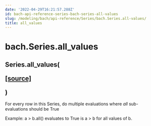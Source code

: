```yaml
---
date: '2022-04-29T16:21:57.288Z'
id: bach-api-reference-series-bach-series-all-values
slug: /modeling/bach/api-reference/Series/bach.Series.all-values/
title: all_values
---
```


# bach.Series.all_values

<div class="method">
<h2 class="signature-class"><span class="additional-name">Series.</span><span class="name">all_values(</span><small class="parameter-list"></small>
<span class="view-code-link">

[[source]](https://github.com/objectiv/objectiv-analytics/blob/main/bach/bach/series/series.py)

</span>
)</h2>


<div class="content">

For every row in this Series, do multiple evaluations where _all_ sub-evaluations should be True

Example: a > b.all() evaluates to True is a > b for all values of b.


</div>

</div>
